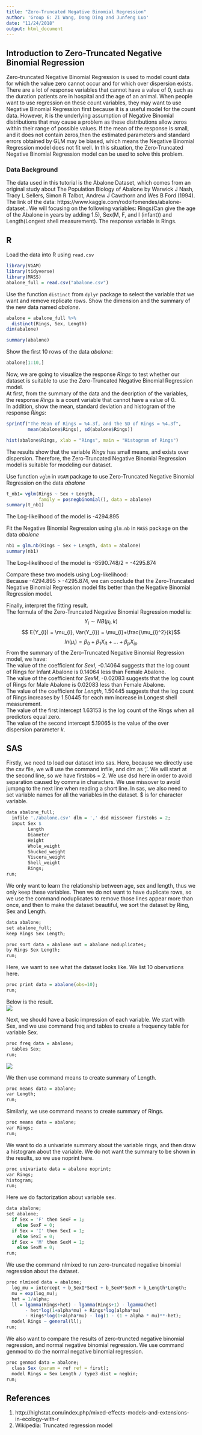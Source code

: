 ---
title: "Zero-Truncated Negative Binomial Regression"
author: 'Group 6: Zi Wang, Dong Ding and Junfeng Luo'
date: "11/24/2018"
output: html_document
---
## Introduction to Zero-Truncated Negative Binomial Regression
Zero-truncated Negative Binomial Regression is used to model count data 
for which the value zero cannot occur and for which over dispersion exists. 
There are a lot of response variables that cannot have a value of 0, 
such as the duration patients are in hospital and the age of an animal. 
When people want to use regression on these count variables, 
they may want to use Negative Binomial Regression first 
because it is a useful model for the count data. 
However, it is the underlying assumption of Negative Binomial distributions 
that may cause a problem as these distributions allow zeros 
within their range of possible values. If the mean of the response is small, 
and it does not contain zeros,then the estimated parameters and standard errors
obtained by GLM may be biased, which means 
the Negative Binomial Regression model does not fit well. 
In this situation, the Zero-Truncated Negative Binomial Regression model 
can be used to solve this problem.

### Data Background
The data used in this tutorial is the Abalone Dataset, which comes from 
an original study about The Population Biology of Abalone by Warwick J Nash, 
Tracy L Sellers, Simon R Talbot, Andrew J Cawthorn and Wes B Ford (1994). 
The link of the data: https://www.kaggle.com/rodolfomendes/abalone-dataset . 
We will focusing on the following variables: 
Rings(Can give the age of the Abalone in years by adding 1.5), 
Sex(M, F, and I (infant)) and Length(Longest shell measurement). 
The response variable is Rings.

## R

Load the data into R using `read.csv`
```{r import, echo = TRUE,message = FALSE}
library(VGAM)
library(tidyverse)
library(MASS)
abalone_full = read.csv("abalone.csv")
```

Use the function `distinct` from `dplyr` package to select the variable 
that we want and remove replicate rows. 
Show the dimension and the summary of the new data named *abalone*. 
```{r select, echo = TRUE}
abalone = abalone_full %>%
  distinct(Rings, Sex, Length)
dim(abalone)
```

```{r summary_2, echo = TRUE}
summary(abalone)
```

Show the first 10 rows of the data *abalone*:
```{r show_1, echo = TRUE}
abalone[1:10,]
```

Now, we are going to visualize the response *Rings* to test whether our dataset 
is suitable to use the Zero-Truncated Negative Binomial Regression model.   
At first, from the summary of the data and the decription of the variables, 
the response *Rings* is a count variable that cannot have a value of 0.  
In addition, show the mean, standard deviation and histogram 
of the response *Rings*:
```{r show_2, echo = TRUE}
sprintf("The Mean of Rings = %4.3f, and the SD of Rings = %4.3f", 
        mean(abalone$Rings), sd(abalone$Rings))
```

```{r hist, echo = TRUE}
hist(abalone$Rings, xlab = "Rings", main = "Histogram of Rings")
```
  
The results show that the variable *Rings* has small means, 
and exists over dispersion.
Therefore, the Zero-Truncated Negative Binomial Regression model 
is suitable for modeling our dataset.


Use function `vglm` in `VGAM` package to use 
Zero-Truncated Negative Binomial Regression on the data *abalone* 
```{r TNB_1, echo = TRUE}
t_nb1= vglm(Rings ~ Sex + Length, 
            family = posnegbinomial(), data = abalone)
summary(t_nb1)
```
The Log-likelihood of the model is -4294.895

Fit the Negative Binomial Regression using `glm.nb` in `MASS` package 
on the data *abalone*
```{r NB_1, echo = TRUE}
nb1 = glm.nb(Rings ~ Sex + Length, data = abalone)
summary(nb1)
```
The Log-likelihood of the model is -8590.748/2 = -4295.874  

Compare these two models using Log-likelihood:  
Because -4294.895 > -4295.874, we can conclude that 
the Zero-Truncated Negative Binomial Regression model fits better than 
the Negative Binomial Regression model.

Finally, interpret the fitting result.  
The formula of the Zero-Truncated Negative Binomial Regression model is:
$$ Y_{i} \sim NB(\mu_{i}, k) $$
$$ E(Y_{i}) = \mu_{i}, Var(Y_{i}) = \mu_{i}+\frac{\mu_{i}^2}{k}$$
$$ ln(\mu_{i}) = \beta_{0} + \beta_{1}X_{i1} +...+ \beta_{p}X_{ip}$$
From the summary of the Zero-Truncated Negative Binomial Regression model,
we have:  
The value of the coefficient for *SexI*, -0.14064 suggests that 
the log count of Rings for Infant Abalone is 0.14064 less than Female Abalone.  
The value of the coefficient for *SexM*, -0.02083 suggests that 
the log count of Rings for Male Abalone is 0.02083 less than Female Abalone.  
The value of the coefficient for *Length*, 1.50445 suggests that 
the log count of Rings increases by 1.50445 for each mm increase 
in Longest shell measurement.  
The value of the first intercept 1.63153 is the log count of the Rings 
when all predictors equal zero.  
The value of the second intercept 5.19065 is the value of 
the over dispersion parameter *k*.

## SAS
Firstly, we need to load our dataset into sas.
Here, because we directly use the csv file, 
we will use the command infile, and dlm as ','.
We will start at the second line, 
so we have firstobs = 2.
We use dsd here in order to avoid separation caused by 
comma in characters.
We use missover to avoid jumpng to the next line when reading a short line.
In sas, we also need to set variable names for all 
the variables in the dataset.
$ is for character variable. 
```{r SAS_load, echo=TRUE, eval=FALSE}
data abalone_full;
  infile './abalone.csv' dlm = ',' dsd missover firstobs = 2;
  input Sex $
        Length
		Diameter
		Height
        Whole_weight
        Shucked_weight
		Viscera_weight
		Shell_weight
        Rings;
run;

```

We only want to learn the relationship between age, sex 
and length, thus we only keep these variables.
Then we do not want to have duplicate rows,
so we use the command noduplicates to remove those lines
appear more than once,
and then to make the dataset beautiful,
we sort the dataset by Ring, Sex and Length.
```{r SAS_data_manipulation,echo=TRUE, eval=FALSE }
data abalone;
set abalone_full;
keep Rings Sex Length;

proc sort data = abalone out = abalone noduplicates;
by Rings Sex Length;
run;
```

Here, we want to see what the dataset looks like.
We list 10 obervations here. 
```{r SAS_first_10_lines,echo=TRUE, eval=FALSE}
proc print data = abalone(obs=10);
run;

```
Below is the result.  
![](https://raw.githubusercontent.com/tlwangzi123/Stats-506-Group-Project-Group-6/master/pictures_sas/firsttenrows.jpg)

Next, we should have a basic impression of each 
variable.
We start with Sex, and we use command freq and tables
to create a frequency table for variable Sex.
```{r SAS_summary_sex,echo=TRUE, eval=FALSE}
proc freq data = abalone;
  tables Sex;
run;

```
![](https://raw.githubusercontent.com/tlwangzi123/Stats-506-Group-Project-Group-6/master/pictures_sas/sexfreqtable.jpg)

We then use command means to create summary of 
Length.
```{r SAS_summary_length, echo=TRUE, eval=FALSE}
proc means data = abalone;
var Length;
run;

```

Similarly, we use command means to create summary of
Rings. 
```{r SAS_summary_rings, echo=TRUE, eval=FALSE}
proc means data = abalone;
var Rings;
run;

```

We want to do a univariate summary about the variable
rings, and then draw a histogram about the variable.
We do not want the summary to be shown in the results,
so we use noprint here. 
```{r SAS_summary_hist_rings,echo=TRUE, eval=FALSE}
proc univariate data = abalone noprint;
var Rings;
histogram;
run;
```

Here we do factorization about variable sex.
```{r SAS_factor_sex, echo=TRUE, eval=FALSE}
data abalone;
set abalone;
  if Sex = 'F' then SexF = 1;
    else SexF = 0;
  if Sex = 'I' then SexI = 1;
    else SexI = 0;
  if Sex = 'M' then SexM = 1;
    else SexM = 0;
run;
```

We use the command nlmixed to run zero-truncated negative binomial 
regression about the dataset.
```{r SAS_zero_truncated_nbr, echo=TRUE, eval=FALSE}
proc nlmixed data = abalone;
  log_mu = intercept + b_SexI*SexI + b_SexM*SexM + b_Length*Length;
  mu = exp(log_mu);
  het = 1/alpha;
  ll = lgamma(Rings+het) - lgamma(Rings+1) - lgamma(het) 
       - het*log(1+alpha*mu) + Rings*log(alpha*mu) 
       - Rings*log(1+alpha*mu) - log(1 - (1 + alpha * mu)**-het);
  model Rings ~ general(ll);
run;
```

We also want to compare the results of zero-truncted negative binomial
regression, and normal negative binomial regression.
We use command genmod to do the normal negative binomial regression.
```{r SAS_nbr, echo=TRUE, eval=FALSE}
proc genmod data = abalone;
  class Sex (param = ref ref = first);
  model Rings = Sex Length / type3 dist = negbin;
run;

```



## References
1. http://highstat.com/index.php/mixed-effects-models-and-extensions-in-ecology-with-r
2. Wikipedia: Truncated regression model